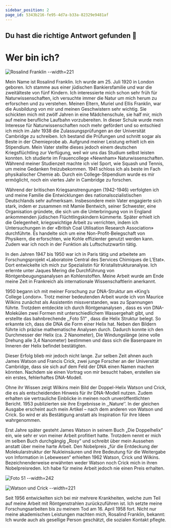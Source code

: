 ```yaml
---
sidebar_position: 2
page_id: 5343b216-fe95-4d7a-b33a-82329e9481af
---
```


## Du hast die richtige Antwort gefunden 🥳

# Wer bin ich?&#x20;

![Rosalind Franklin --width=221](./images/Rosalind-Franklins.jpeg)

Mein Name ist Rosalind Franklin. Ich wurde am 25. Juli 1920 in London geboren. Ich stamme aus einer jüdischen Bankiersfamilie und war die zweitälteste von fünf Kindern. Ich interessierte mich schon sehr früh für Naturwissenschaften, ich versuchte immer die Natur um mich herum zu erforschen und zu verstehen. Meinen Eltern, Muriel und Ellis Franklin, war die Ausbildung von mir und meinen Geschwistern sehr wichtig. Sie schickten mich mit zwölf Jahren in eine Mädchenschule, sie half mir, mich auf meine berufliche Laufbahn vorzubereiten. In dieser Schule wurde mein Interesse für Naturwissenschaften noch mehr gefördert und so entschied ich mich im Jahr 1938 die Zulassungsprüfungen an der Universität Cambridge zu schreiben. Ich bestand die Prüfungen und schnitt sogar als Beste in der Chemieprobe ab. Aufgrund meiner Leistung erhielt ich ein Stipendium. Mein Vater stellte dieses jedoch einem deutschen Kriegsflüchtling zur Verfügung, weil wir uns das Studium selbst leisten konnten. Ich studierte im Frauencollege «Newnham» Naturwissenschaften. Während meiner Studienzeit machte ich viel Sport, wie Squash und Tennis, um meine Gedanken freizubekommen. 1941 schloss ich als beste im Fach physikalischer Chemie ab. Durch ein College-Stipendium wurde es mir ermöglicht, noch ein viertes Jahr in Cambridge zu forschen.

Während der britischen Kriegsanstrengungen (1942-1946) verfolgten ich und meine Familie die Entwicklungen des nationalsozialistischen Deutschlands sehr aufmerksam. Insbesondere mein Vater engagierte sich stark, indem er zusammen mit Mamie Bentwich, seiner Schwester, eine Organisation gründete, die sich um die Unterbringung von in England ankommenden jüdischen Flüchtlingskindern kümmerte. Später erhielt ich die Gelegenheit, kriegswichtige Arbeit zu verrichten, indem ich Untersuchungen in der «British Coal Utilisation Research Association» durchführte. Es handelte sich um eine Non-Profit-Belegschaft von Physikern, die erforschten, wie Kohle effizienter genutzt werden kann. Zudem war ich noch in der Funktion als Luftschutzwartin tätig.

In den Jahren 1947 bis 1950 war ich in Paris tätig und arbeitete am Forschungsprojekt «Laboratoire Central des Services Chimiques de L’Etat». Dort entwickelte ich mich zur Spezialistin für Kristallstrukturanalyse. Ich erlernte unter Jaques Mering die Durchführung von Röntgenbeugungsanalysen an Kohlenstoffen. Meine Arbeit wurde am Ende meine Zeit in Frankreich als internationale Wissenschaftlerin anerkannt.

1950 begann ich mit meiner Forschung zur DNA-Struktur am «King’s College London». Trotz meiner bedeutenden Arbeit wurde ich von Maurice Wilkins zunächst als Assistentin missverstanden, was zu Spannungen führte. Trotzdem entdeckte ich durch Röntgenanalysen , dass es von DNA-Molekülen zwei Formen mit unterschiedlichem Wassergehalt gibt, und erstellte das bahnbrechende ,,Foto 51“ , dass die Helix Struktur belegt. So erkannte ich, dass die DNA die Form einer Helix hat. Neben den Bildern führte ich präzise mathematische Analysen durch. Dadurch konnte ich den Durchmesser der Helix (ca. 2 Nanometer), Die Windungslänge (eine volle Drehung alle 3,4 Nanometer) bestimmen und dass sich die Basenpaare im Inneren der Helix befindet bestätigten.

Dieser Erfolg blieb mir jedoch nicht lange. Zur selben Zeit ahnen auch James Watson und Francis Crick, zwei junge Forscher an der Universität Cambridge, dass sie sich auf dem Feld der DNA einen Namen machen könnten. Nachdem sie einen Vortrag von mir besucht haben, erstellen sie ein erstes, fehlerhaftes DNA-Modell.

Ohne ihr Wissen zeigt Wilkins mein Bild der Doppel-Helix Watson und Crick, die es als entscheidenden Hinweis für ihr DNA-Modell nutzen. Zudem erhalten sie vertrauliche Einblicke in meinen noch unveröffentlichten Bericht. 1953 publizierten sie ihre Ergebnisse in ,,Nature‘‘. In der gleichen Ausgabe erscheint auch mein Artikel – nach dem anderen von Watson und Crick. So wird er als Bestätigung anstatt als Inspiration für ihre Ideen wahrgenommen.

Erst Jahre später gesteht James Watson in seinem Buch „Die Doppelhelix“ ein, wie sehr er von meiner Arbeit profitiert hatte. Trotzdem nennt er mich im selben Buch durchgängig „Rosy“ und schreibt über mein Aussehen anstatt über meine harte Arbeit. Den Nobelpreis „für die Entdeckung der Molekularstruktur der Nukleinsäuren und ihre Bedeutung für die Weitergabe von Information in Lebewesen“ erhielten 1962 Watson, Crick und Wilkins. Bezeichnenderweise erwähnten weder Watson noch Crick mich in ihren Nobelpreisreden. Ich habe für meine Arbeit jedoch nie einen Preis erhalten.

![Foto 51 --width=242](./images/standard_dna.gif)

![Watson und Crick --width=221](./images/Watson-und-Crick.jpeg)

Seit 1956 entwickelten sich bei mir mehrere Krankheiten, welche zum Teil auf meine Arbeit mit Röntgenstrahlen zurückzuführen ist. Ich setzte meine Forschungsarbeiten bis zu meinem Tod am 16. April 1958 fort. Nicht nur meine akademischen Leistungen machten mich, Rosalind Franklin, bekannt: Ich wurde auch als gesellige Person geschätzt, die sozialen Kontakt pflegte.